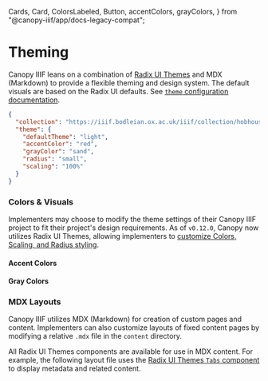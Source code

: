   Cards,
  Card,
  ColorsLabeled,
  Button,
  accentColors,
  grayColors,
} from "@canopy-iiif/app/docs-legacy-compat";

# Theming

Canopy IIIF leans on a combination of [Radix UI Themes](https://www.radix-ui.com/themes/docs/theme/overview) and MDX (Markdown) to provide a flexible theming and design system. The default visuals are based on the Radix UI defaults. See [`theme` configuration documentation](/configuration/theme).

<Cards>
  <Card title="Color & Visuals" href="/theming/color-visuals" />
  <Card title="Layout" href="/theming/layout" />
</Cards>

```json copy filename="config/canopy.json" {3-9}
{
  "collection": "https://iiif.bodleian.ox.ac.uk/iiif/collection/hobhouse",
  "theme": {
    "defaultTheme": "light",
    "accentColor": "red",
    "grayColor": "sand",
    "radius": "small",
    "scaling": "100%"
  }
}
```

### Colors & Visuals

Implementers may choose to modify the theme settings of their Canopy IIIF project to fit their project's design requirements. As of `v0.12.0`, Canopy now utilizes Radix UI Themes, allowing implementers to [customize Colors, Scaling, and Radius styling](/theming/color-visuals).

#### Accent Colors

<ColorsLabeled colors={accentColors} />

#### Gray Colors

<ColorsLabeled colors={grayColors} />

### MDX Layouts

Canopy IIIF utilizes MDX (Markdown) for creation of custom pages and content. Implementers can also customize layouts of fixed content pages by modifying a relative `.mdx` file in the `content` directory.

All Radix UI Themes components are available for use in MDX content. For example, the following layout file uses the [Radix UI Themes `Tabs` component](https://www.radix-ui.com/themes/docs/components/tabs) to display metadata and related content.

```jsx filename="content/works/_layout.mdx" {10-28}

```
